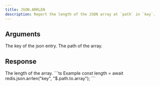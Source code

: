 ```yaml
---
title: JSON.ARRLEN
description: Report the length of the JSON array at `path` in `key`.
---
```


## Arguments

<ParamField body="key" type="string" required>
    The key of the json entry.
</ParamField>
<ParamField body="path" type="string" default="$">
    The path of the array.
</ParamField>


## Response

<ResponseField type="integer[]" required>
  The length of the array.
</ResponseField>

<RequestExample>
```ts Example
const length = await redis.json.arrlen("key", "$.path.to.array");
```
</RequestExample>
